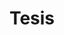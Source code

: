---
id: '1e598397-f7fa-8049-a255-d9335c6afeb5'
title: 'Tesis'
folder: 'Tesis'
folder_color: 'purple'
profesor(s): ''
tags:

banner: '/blog/series/1e598397-f7fa-8049-a255-d9335c6afeb5/banner.webp'
thumb: '/blog/series/1e598397-f7fa-8049-a255-d9335c6afeb5/thumb.webp'
image_width: 50
image_height: 30
image_hash: 'U45N=K^iI;9vEMNGoKxZEMI;oexZ}?-UM}9v'
image_blur: 'radial-gradient(at 0 0,#221b0b,#00000000 50%),radial-gradient(at 33% 0,#47341b,#00000000 50%),radial-gradient(at 67% 0,#3a2c16,#00000000 50%),radial-gradient(at 100% 0,#000000,#00000000 50%),radial-gradient(at 0 50%,#121d05,#00000000 50%),radial-gradient(at 33% 50%,#111604,#00000000 50%),radial-gradient(at 67% 50%,#020201,#00000000 50%),radial-gradient(at 100% 50%,#000000,#00000000 50%),radial-gradient(at 0 100%,#432d22,#00000000 50%),radial-gradient(at 33% 100%,#664930,#00000000 50%),radial-gradient(at 67% 100%,#533c25,#00000000 50%),radial-gradient(at 100% 100%,#180c04,#00000000 50%)'
created_time: '2025-04-30T14:17:00.000Z'
last_edited_time: '2025-05-12T23:25:00.000Z'
---